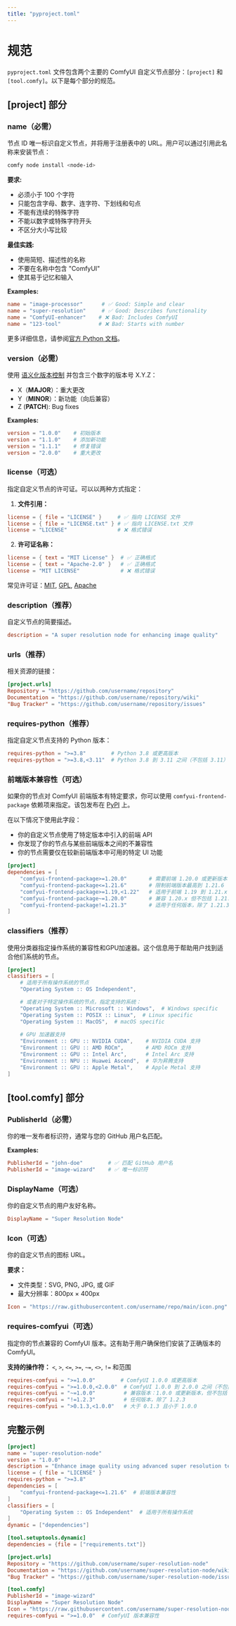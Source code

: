 ```yaml
---
title: "pyproject.toml"
---
```


# 规范

`pyproject.toml` 文件包含两个主要的 ComfyUI 自定义节点部分：`[project]` 和 `[tool.comfy]`。以下是每个部分的规范。

## [project] 部分

### name（必需）
节点 ID 唯一标识自定义节点，并将用于注册表中的 URL。用户可以通过引用此名称来安装节点：

```bash
comfy node install <node-id>
```

**要求:**
- 必须小于 100 个字符
- 只能包含字母、数字、连字符、下划线和句点
- 不能有连续的特殊字符
- 不能以数字或特殊字符开头
- 不区分大小写比较

**最佳实践:**
- 使用简短、描述性的名称
- 不要在名称中包含 "ComfyUI"
- 使其易于记忆和输入

**Examples:**
```toml
name = "image-processor"      # ✅ Good: Simple and clear
name = "super-resolution"     # ✅ Good: Describes functionality
name = "ComfyUI-enhancer"    # ❌ Bad: Includes ComfyUI
name = "123-tool"            # ❌ Bad: Starts with number
```

更多详细信息，请参阅[官方 Python 文档](https://packaging.python.org/en/latest/guides/writing-pyproject-toml/#name)。

### version（必需）
使用 [语义化版本控制](https://semver.org/) 并包含三个数字的版本号 X.Y.Z：

- X（**MAJOR**）：重大更改
- Y（**MINOR**）：新功能（向后兼容）
- Z (**PATCH**): Bug fixes

**Examples:**
```toml
version = "1.0.0"    # 初始版本
version = "1.1.0"    # 添加新功能
version = "1.1.1"    # 修复错误
version = "2.0.0"    # 重大更改
```

### license（可选）
指定自定义节点的许可证。可以以两种方式指定：

1. **文件引用：**
```toml
license = { file = "LICENSE" }     # ✅ 指向 LICENSE 文件
license = { file = "LICENSE.txt" } # ✅ 指向 LICENSE.txt 文件
license = "LICENSE"                # ❌ 格式错误
```

2. **许可证名称：**
```toml
license = { text = "MIT License" }  # ✅ 正确格式
license = { text = "Apache-2.0" }   # ✅ 正确格式
license = "MIT LICENSE"             # ❌ 格式错误
```

常见许可证：[MIT](https://opensource.org/license/mit), [GPL](https://www.gnu.org/licenses/gpl-3.0.en.html), [Apache](https://www.apache.org/licenses/LICENSE-2.0)

### description（推荐）
自定义节点的简要描述。

```toml
description = "A super resolution node for enhancing image quality"
```

### urls（推荐）
相关资源的链接：

```toml
[project.urls]
Repository = "https://github.com/username/repository"
Documentation = "https://github.com/username/repository/wiki"
"Bug Tracker" = "https://github.com/username/repository/issues"
```

### requires-python（推荐）
指定自定义节点支持的 Python 版本：

```toml
requires-python = ">=3.8"        # Python 3.8 或更高版本
requires-python = ">=3.8,<3.11"  # Python 3.8 到 3.11 之间（不包括 3.11）
```

### 前端版本兼容性（可选）
如果你的节点对 ComfyUI 前端版本有特定要求，你可以使用 `comfyui-frontend-package` 依赖项来指定。该包发布在 [PyPI](https://pypi.org/project/comfyui-frontend-package/) 上。

在以下情况下使用此字段：
- 你的自定义节点使用了特定版本中引入的前端 API
- 你发现了你的节点与某些前端版本之间的不兼容性
- 你的节点需要仅在较新前端版本中可用的特定 UI 功能

```toml
[project]
dependencies = [
    "comfyui-frontend-package>=1.20.0"       # 需要前端 1.20.0 或更新版本
    "comfyui-frontend-package<=1.21.6"       # 限制前端版本最高到 1.21.6
    "comfyui-frontend-package>=1.19,<1.22"   # 适用于前端 1.19 到 1.21.x
    "comfyui-frontend-package~=1.20.0"       # 兼容 1.20.x 但不包括 1.21.0
    "comfyui-frontend-package!=1.21.3"       # 适用于任何版本，除了 1.21.3
]
```

### classifiers（推荐）
使用分类器指定操作系统的兼容性和GPU加速器。这个信息用于帮助用户找到适合他们系统的节点。

```toml
[project]
classifiers = [
    # 适用于所有操作系统的节点
    "Operating System :: OS Independent",

    # 或者对于特定操作系统的节点，指定支持的系统：
    "Operating System :: Microsoft :: Windows",  # Windows specific
    "Operating System :: POSIX :: Linux",  # Linux specific
    "Operating System :: MacOS",  # macOS specific
    
    # GPU 加速器支持
    "Environment :: GPU :: NVIDIA CUDA",    # NVIDIA CUDA 支持
    "Environment :: GPU :: AMD ROCm",       # AMD ROCm 支持
    "Environment :: GPU :: Intel Arc",      # Intel Arc 支持
    "Environment :: NPU :: Huawei Ascend",  # 华为昇腾支持
    "Environment :: GPU :: Apple Metal",    # Apple Metal 支持
]
```



## [tool.comfy] 部分

### PublisherId（必需）
你的唯一发布者标识符，通常与您的 GitHub 用户名匹配。

**Examples:**
```toml
PublisherId = "john-doe"        # ✅ 匹配 GitHub 用户名
PublisherId = "image-wizard"    # ✅ 唯一标识符
```

### DisplayName（可选）
你的自定义节点的用户友好名称。

```toml
DisplayName = "Super Resolution Node"
```

### Icon（可选）
你的自定义节点的图标 URL。

**要求：**
- 文件类型：SVG, PNG, JPG, 或 GIF
- 最大分辨率：800px × 400px

```toml
Icon = "https://raw.githubusercontent.com/username/repo/main/icon.png"
```

### requires-comfyui（可选）
指定你的节点兼容的 ComfyUI 版本。这有助于用户确保他们安装了正确版本的 ComfyUI。

**支持的操作符：** `<`, `>`, `<=`, `>=`, `~=`, `<>`, `!=` 和范围

```toml
requires-comfyui = ">=1.0.0"        # ComfyUI 1.0.0 或更高版本
requires-comfyui = ">=1.0.0,<2.0.0"  # ComfyUI 1.0.0 到 2.0.0 之间（不包括 2.0.0）
requires-comfyui = "~=1.0.0"         # 兼容版本：1.0.0 或更新版本，但不包括 2.0.0
requires-comfyui = "!=1.2.3"         # 任何版本，除了 1.2.3
requires-comfyui = ">0.1.3,<1.0.0"   # 大于 0.1.3 且小于 1.0.0
```

## 完整示例
```toml
[project]
name = "super-resolution-node"
version = "1.0.0"
description = "Enhance image quality using advanced super resolution techniques"
license = { file = "LICENSE" }
requires-python = ">=3.8"
dependencies = [
    "comfyui-frontend-package<=1.21.6"  # 前端版本兼容性
]
classifiers = [
    "Operating System :: OS Independent"  # 适用于所有操作系统
]
dynamic = ["dependencies"]

[tool.setuptools.dynamic]
dependencies = {file = ["requirements.txt"]}

[project.urls]
Repository = "https://github.com/username/super-resolution-node"
Documentation = "https://github.com/username/super-resolution-node/wiki"
"Bug Tracker" = "https://github.com/username/super-resolution-node/issues"

[tool.comfy]
PublisherId = "image-wizard"
DisplayName = "Super Resolution Node"
Icon = "https://raw.githubusercontent.com/username/super-resolution-node/main/icon.png"
requires-comfyui = ">=1.0.0"  # ComfyUI 版本兼容性
```
